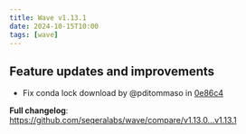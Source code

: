 ```yaml
---
title: Wave v1.13.1
date: 2024-10-15T10:00
tags: [wave]
---
```


## Feature updates and improvements

- Fix conda lock download by @pditommaso in [0e86c4](https://github.com/seqeralabs/wave/commit/0e86c4a3a19b1838af40282c00986a89d623cf3e)

**Full changelog**: https://github.com/seqeralabs/wave/compare/v1.13.0...v1.13.1
